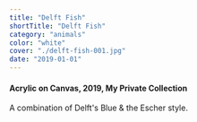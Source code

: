```yaml
---
title: "Delft Fish"
shortTitle: "Delft Fish"
category: "animals"
color: "white"
cover: "./delft-fish-001.jpg"
date: "2019-01-01"
---
```


#### Acrylic on Canvas, 2019, My Private Collection

A combination of Delft's Blue & the Escher style.